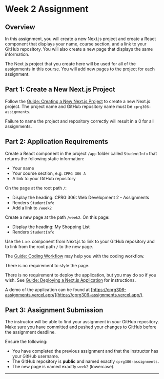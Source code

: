 # Week 2 Assignment

## Overview

In this assignment, you will create a new Next.js project and create a React component that displays your name, course section, and a link to your GitHub repository. You will also create a new page that displays the same information.

The Next.js project that you create here will be used for all of the assignments in this course. You will add new pages to the project for each assignment.

## Part 1: Create a New Next.js Project

Follow the [Guide: Creating a New Next.js Project](/guides-and-references/creating-new-nextjs-project) to create a new Next.js project. The project name and GitHub repository name must be `cprg306-assignments`.


<Callout type="error" emoji="️🚫">
  Failure to name the project and repository correctly will result in a 0 for
  all assignments.
</Callout>

## Part 2: Application Requirements

Create a React component in the project `/app` folder called `StudentInfo` that returns the following static information:

- Your name
- Your course section, e.g. `CPRG 306 A`
- A link to your GitHub repository

On the page at the root path `/`:

- Display the heading: CPRG 306: Web Development 2 - Assignments
- Renders `StudentInfo`
- Add a link to `/week2`

Create a new page at the path `/week2`. On this page:

- Display the heading: My Shopping List
- Renders `StudentInfo`

Use the `Link` component from Next.js to link to your GitHub repository and to link from the root path `/` to the new page.

The [Guide: Coding Workflow](/guides-and-references/workflow) may help you with the coding workflow.

There is no requirement to style the page.

There is no requirement to deploy the application, but you may do so if you wish. See [Guide: Deploying a Next.js Application](/guides-and-references/deploying-nextjs-app) for instructions.

A demo of the application can be found at [https://cprg306-assignments.vercel.app/](https://cprg306-assignments.vercel.app/).

## Part 3: Assignment Submission

The instructor will be able to find your assignment in your GitHub repository. Make sure you have committed and pushed your changes to GitHub before the assignment deadline.

Ensure the following:

- You have completed the previous assignment and that the instructor has your GitHub username.
- The GitHub repository is **public** and named exactly `cprg306-assignments`.
- The new page is named exactly `week2` (lowercase).

---


<AssignmentChecker week="2" />
